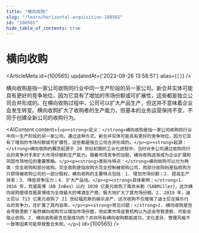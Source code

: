 ```yaml
---
title: "横向收购"
slug: "/learn/horizontal-acquisition-100565"
id: "100565"
hide_table_of_contents: true
---
```



# 横向收购

<ArticleMeta id={100565} updatedAt={'2023-09-26 13:58:51'} alias={`[]`} />
<div className='border-solid border-b border-t-0 my-4 border-[var(--ifm-color-gray-300)]' />

横向收购是指一家公司收购同行业中同一生产阶段的另一家公司。新合并实体可能具有更好的竞争地位，因为它具有了增加的市场份额或可扩展性，这些都是独立公司合并形成的。在横向收购过程中，公司可以扩大产品生产，但这并不意味着企业会发生转变。横向收购扩大了收购者的生产能力，但基本的业务运营保持不变，不同于创建全新公司的收购行为。

<AIContent content={`<p><strong>定义：</strong>横向收购是指一家公司收购同行业中同一生产阶段的另一家公司。通过这种方式，新合并实体可能具有更好的竞争地位，因为它具有了增加的市场份额或可扩展性，这些都是独立公司合并形成的。</p><p><strong>起源：</strong>横向收购的概念起源于 20 世纪初期的工业化进程中，当时许多公司通过收购同行业的竞争对手来扩大市场份额和生产能力。随着市场竞争的加剧，横向收购逐渐成为企业扩展和巩固市场地位的重要策略。</p><p><strong>类别与特点：</strong>横向收购可以分为两类：完全收购和部分收购。完全收购是指收购方完全控制被收购公司，而部分收购则是指收购方只获得被收购公司的一部分股权。横向收购的主要特点包括：1. 增加市场份额；2. 提高生产效率；3. 降低竞争压力；4. 扩大产品线。</p><p><strong>具体案例：</strong>1. 2016 年，百威英博（AB InBev）以约 1030 亿美元收购了南非米勒（SABMiller），这次横向收购使得百威英博成为全球最大的啤酒生产商，极大地扩大了其市场份额。2. 2019 年，迪士尼以 713 亿美元收购了 21 世纪福克斯的娱乐资产，这次收购不仅增强了迪士尼在娱乐行业的竞争力，还扩展了其内容库。</p><p><strong>常见问题：</strong>1. 横向收购是否会导致垄断？虽然横向收购可以增加市场份额，但如果市场监管机构认为这会导致垄断，可能会阻止收购。2. 横向收购是否总是成功的？并非所有横向收购都能成功，文化差异、管理风格不一致等因素可能导致整合失败。</p>`} id={100565} />
